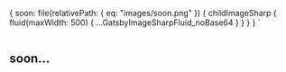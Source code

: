 
  {
    soon: file(relativePath: { eq: "images/soon.png" }) {
      childImageSharp {
        fluid(maxWidth: 500) {
          ...GatsbyImageSharpFluid_noBase64
        }
      }
    }
  }
`

<ImageWrapper>
  <Img fluid={props.data.soon.childImageSharp.fluid} />
</ImageWrapper>

## soon...
